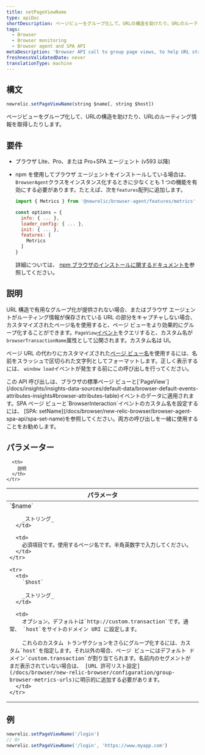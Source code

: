 ```yaml
---
title: setPageViewName
type: apiDoc
shortDescription: ページビューをグループ化して、URLの構造を助けたり、URLのルーティング情報を取得したりします。
tags:
  - Browser
  - Browser monitoring
  - Browser agent and SPA API
metaDescription: 'Browser API call to group page views, to help URL structure or help capture the URL''s routing information.'
freshnessValidatedDate: never
translationType: machine
---
```


## 構文

```js
newrelic.setPageViewName(string $name[, string $host])
```

ページビューをグループ化して、URLの構造を助けたり、URLのルーティング情報を取得したりします。

## 要件

* ブラウザ Lite、Pro、または Pro+SPA エージェント (v593 以降)

* npm を使用してブラウザ エージェントをインストールしている場合は、 `BrowserAgent`クラスをインスタンス化するときに少なくとも 1 つの機能を有効にする必要があります。たとえば、次を`features`配列に追加します。

  ```js
  import { Metrics } from '@newrelic/browser-agent/features/metrics'

  const options = {
    info: { ... },
    loader_config: { ... },
    init: { ... },
    features: [
      Metrics
    ]
  }
  ```

  詳細については、 [npm ブラウザのインストールに関するドキュメントを](https://www.npmjs.com/package/@newrelic/browser-agent#new-relic-browser-agent)参照してください。

## 説明

URL 構造で有用なグループ化が提供されない場合、またはブラウザ エージェントがルーティング情報が保存されている URL の部分をキャプチャしない場合、カスタマイズされたページ名を使用すると、ページ ビューをより効果的にグループ化することができます。`PageView`[イベント](/docs/using-new-relic/data/understand-data/new-relic-data-types#event-data)をクエリすると、カスタム名が`browserTransactionName`属性として公開されます。カスタム名は<InlinePopover type="browser"/> UI。

ページ URL の代わりにカスタマイズされた[ページ ビュー名](/docs/browser/new-relic-browser/additional-standard-features/page-views-insights-your-sites-popularity)を使用するには、名前をスラッシュで区切られた文字列としてフォーマットします。正しく表示するには、 `window load`イベントが発生する前にこの呼び出しを行ってください。

<Callout variant="tip">
  この API 呼び出しは、ブラウザの標準ページ ビューと[`PageView`](/docs/insights/insights-data-sources/default-data/browser-default-events-attributes-insights#browser-attributes-table)イベントのデータに適用されます。SPA ページ ビューと`BrowserInteraction`イベントのカスタム名を設定するには、 [SPA: setName](/docs/browser/new-relic-browser/browser-agent-spa-api/spa-set-name)を参照してください。両方の呼び出しを一緒に使用することをお勧めします。
</Callout>

## パラメーター

<table>
  <thead>
    <tr>
      <th width="25%">
        パラメータ
      </th>

      <th>
        説明
      </th>
    </tr>
  </thead>

  <tbody>
    <tr>
      <td>
        `$name`

        _ストリング_
      </td>

      <td>
        必須項目です。使用するページ名です。半角英数字で入力してください。
      </td>
    </tr>

    <tr>
      <td>
        `$host`

        _ストリング_
      </td>

      <td>
        オプション。デフォルトは`http://custom.transaction`です。通常、 `host`をサイトのドメイン URI に設定します。

        これらのカスタム トランザクションをさらにグループ化するには、カスタム`host`を指定します。それ以外の場合、ページ ビューにはデフォルト ドメイン`custom.transaction`が割り当てられます。名前内のセグメントがまだ表示されていない場合は、 [URL 許可リスト設定](/docs/browser/new-relic-browser/configuration/group-browser-metrics-urls)に明示的に追加する必要があります。
      </td>
    </tr>
  </tbody>
</table>

## 例

```js
newrelic.setPageViewName('/login')
// Or
newrelic.setPageViewName('/login', 'https://www.myapp.com')
```